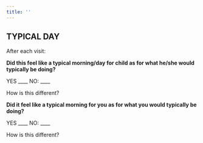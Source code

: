 ```yaml
---
title: ''
---
```


## TYPICAL DAY

After each visit:

**Did this feel like a typical morning/day for child as for what he/she would typically be doing?**

YES ____
NO: ____

How is this different?

**Did it feel like a typical morning for you as for what you would typically be doing?**

YES ____
NO: ____

How is this different?
